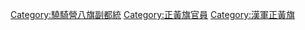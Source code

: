 [[Category:驍騎營八旗副都統|Category:驍騎營八旗副都統]]
[[Category:正黃旗官員|Category:正黃旗官員]]
[[Category:漢軍正黃旗|Category:漢軍正黃旗]]